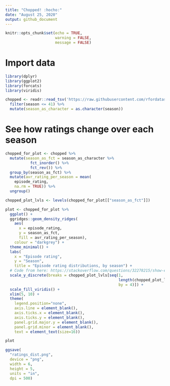 ```yaml
---
title: "Chopped! :hocho:"
date: "August 25, 2020"
output: github_document
---
```


```r
knitr::opts_chunk$set(echo = TRUE,
                      warning = FALSE,
                      message = FALSE)
```

# Import data

```r

library(dplyr)
library(ggplot2)
library(forcats)
library(viridis)

chopped <- readr::read_tsv('https://raw.githubusercontent.com/rfordatascience/tidytuesday/master/data/2020/2020-08-25/chopped.tsv') %>% 
  filter(season <= 41) %>%
  mutate(season_as_character = as.character(season))

```


# See how ratings change over each season

```r
chopped_for_plot <- chopped %>%
  mutate(season_as_fct = season_as_character %>%
           fct_inorder() %>%
           fct_rev()) %>%
  group_by(season_as_fct) %>%
  mutate(avr_rating_per_season = mean(
    episode_rating,
    na.rm = TRUE)) %>%
  ungroup()

chopped_plot_lvls <- levels(chopped_for_plot[["season_as_fct"]])

plot <- chopped_for_plot %>%
  ggplot() +
  ggridges::geom_density_ridges(
    aes(
      x = episode_rating,
      y = season_as_fct,
      fill = avr_rating_per_season),
    colour = "darkgrey") +
  theme_minimal() +
  labs(
    x = "Episode rating",
    y = "Season",
    title = "Episode rating distributions, by season") +
  # Code from here: https://stackoverflow.com/questions/32278215/show-every-nth-row-name-in-ggplot2
  scale_y_discrete(breaks = chopped_plot_lvls[seq(1,
                                                  length(chopped_plot_lvls),
                                                  by = 4)]) +
  scale_fill_viridis() +
  xlim(5, 10) +
  theme(
    legend.position="none",
    axis.line = element_blank(),
    axis.ticks.x = element_blank(),
    axis.ticks.y = element_blank(),
    panel.grid.major.y = element_blank(),
    panel.grid.minor = element_blank(),
    text = element_text(size=16))

plot

ggsave(
  "ratings_dist.png",
  device = "png",
  width = 6,
  height = 5,
  units = "in",
  dpi = 500)

```
